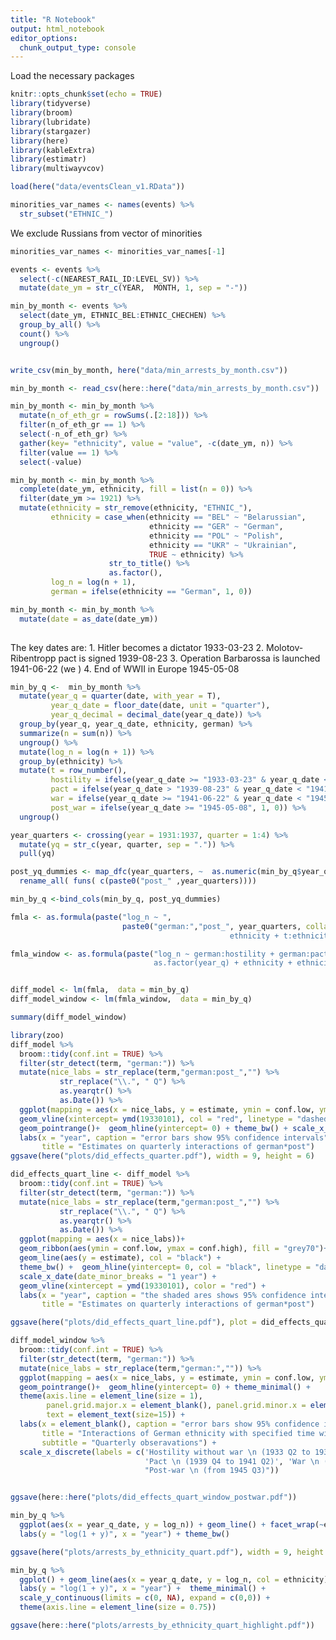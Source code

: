 ```yaml
---
title: "R Notebook"
output: html_notebook
editor_options: 
  chunk_output_type: console
---
```


Load the necessary packages
```r
knitr::opts_chunk$set(echo = TRUE)
library(tidyverse)
library(broom)
library(lubridate)
library(stargazer)
library(here)
library(kableExtra)
library(estimatr)
library(multiwayvcov)
```


```r
load(here("data/eventsClean_v1.RData"))
```

```r
minorities_var_names <- names(events) %>% 
  str_subset("ETHNIC_")
```
We exclude Russians from vector of minorities
```r
minorities_var_names <- minorities_var_names[-1] 

```

```r
events <- events %>% 
  select(-c(NEAREST_RAIL_ID:LEVEL_SV)) %>% 
  mutate(date_ym = str_c(YEAR,  MONTH, 1, sep = "-"))

```

```r
min_by_month <- events %>%
  select(date_ym, ETHNIC_BEL:ETHNIC_CHECHEN) %>% 
  group_by_all() %>% 
  count() %>% 
  ungroup()


write_csv(min_by_month, here("data/min_arrests_by_month.csv"))


```

```r
min_by_month <- read_csv(here::here("data/min_arrests_by_month.csv"))

min_by_month <- min_by_month %>% 
  mutate(n_of_eth_gr = rowSums(.[2:18])) %>% 
  filter(n_of_eth_gr == 1) %>% 
  select(-n_of_eth_gr) %>% 
  gather(key= "ethnicity", value = "value", -c(date_ym, n)) %>% 
  filter(value == 1) %>% 
  select(-value)

```

```r
min_by_month <- min_by_month %>% 
  complete(date_ym, ethnicity, fill = list(n = 0)) %>% 
  filter(date_ym >= 1921) %>% 
  mutate(ethnicity = str_remove(ethnicity, "ETHNIC_"), 
         ethnicity = case_when(ethnicity == "BEL" ~ "Belarussian",
                               ethnicity == "GER" ~ "German",
                               ethnicity == "POL" ~ "Polish",
                               ethnicity == "UKR" ~ "Ukrainian",
                               TRUE ~ ethnicity) %>% 
                      str_to_title() %>% 
                      as.factor(),
         log_n = log(n + 1), 
         german = ifelse(ethnicity == "German", 1, 0))

```


```r
min_by_month <- min_by_month %>% 
  mutate(date = as_date(date_ym)) 
  
```
The key dates are:
1. Hitler becomes a dictator 1933-03-23
2. Molotov-Ribentropp pact is signed 1939-08-23
3. Operation Barbarossa is launched 1941-06-22 (we )
4. End of WWII in Europe 1945-05-08
```r
min_by_q <-  min_by_month %>% 
  mutate(year_q = quarter(date, with_year = T),
         year_q_date = floor_date(date, unit = "quarter"),
         year_q_decimal = decimal_date(year_q_date)) %>% 
  group_by(year_q, year_q_date, ethnicity, german) %>% 
  summarize(n = sum(n)) %>% 
  ungroup() %>% 
  mutate(log_n = log(n + 1)) %>% 
  group_by(ethnicity) %>% 
  mutate(t = row_number(), 
         hostility = ifelse(year_q_date >= "1933-03-23" & year_q_date <= "1939-08-23", 1, 0), 
         pact = ifelse(year_q_date > "1939-08-23" & year_q_date < "1941-06-22", 1, 0), 
         war = ifelse(year_q_date >= "1941-06-22" & year_q_date < "1945-05-08", 1, 0),
         post_war = ifelse(year_q_date >= "1945-05-08", 1, 0)) %>% 
  ungroup()
```

```r
year_quarters <- crossing(year = 1931:1937, quarter = 1:4) %>% 
  mutate(yq = str_c(year, quarter, sep = ".")) %>% 
  pull(yq)

post_yq_dummies <- map_dfc(year_quarters, ~  as.numeric(min_by_q$year_q >= .)) %>% 
  rename_all( funs( c(paste0("post_" ,year_quarters))))

min_by_q <-bind_cols(min_by_q, post_yq_dummies)

```

```r
fmla <- as.formula(paste("log_n ~ ", 
                         paste0("german:","post_", year_quarters, collapse = " + "),  "+ as.factor(year_q) +
                                                 ethnicity + t:ethnicity"))

fmla_window <- as.formula(paste("log_n ~ german:hostility + german:pact + german:war +  german:post_war +
                                as.factor(year_q) + ethnicity + ethnicity:t + ethnicity:I(t^2)"))


diff_model <- lm(fmla,  data = min_by_q)
diff_model_window <- lm(fmla_window,  data = min_by_q)

summary(diff_model_window)
```

```r
library(zoo)
diff_model %>% 
  broom::tidy(conf.int = TRUE) %>% 
  filter(str_detect(term, "german:")) %>% 
  mutate(nice_labs = str_replace(term,"german:post_","") %>% 
           str_replace("\\.", " Q") %>% 
           as.yearqtr() %>% 
           as.Date()) %>% 
  ggplot(mapping = aes(x = nice_labs, y = estimate, ymin = conf.low, ymax = conf.high, group = 1))+ 
  geom_vline(xintercept= ymd(19330101), col = "red", linetype = "dashed") +
  geom_pointrange()+  geom_hline(yintercept= 0) + theme_bw() + scale_x_date(date_minor_breaks = "1 year")+
  labs(x = "year", caption = "error bars show 95% confidence intervals",
       title = "Estimates on quarterly interactions of german*post")
ggsave(here("plots/did_effects_quarter.pdf"), width = 9, height = 6)

```


```r
did_effects_quart_line <- diff_model %>% 
  broom::tidy(conf.int = TRUE) %>% 
  filter(str_detect(term, "german:")) %>% 
  mutate(nice_labs = str_replace(term,"german:post_","") %>% 
           str_replace("\\.", " Q") %>% 
           as.yearqtr() %>% 
           as.Date()) %>% 
  ggplot(mapping = aes(x = nice_labs))+ 
  geom_ribbon(aes(ymin = conf.low, ymax = conf.high), fill = "grey70")+
  geom_line(aes(y = estimate), col = "black") +
  theme_bw() +  geom_hline(yintercept= 0, col = "black", linetype = "dashed") +
  scale_x_date(date_minor_breaks = "1 year") + 
  geom_vline(xintercept = ymd(19330101), color = "red") +
  labs(x = "year", caption = "the shaded ares shows 95% confidence intervals",
       title = "Estimates on quarterly interactions of german*post")

ggsave(here("plots/did_effects_quart_line.pdf"), plot = did_effects_quart_line, width = 9, height = 6)

```

```r
diff_model_window %>% 
  broom::tidy(conf.int = TRUE) %>% 
  filter(str_detect(term, "german:")) %>% 
  mutate(nice_labs = str_replace(term,"german:","")) %>% 
  ggplot(mapping = aes(x = nice_labs, y = estimate, ymin = conf.low, ymax = conf.high, group = 1))+ 
  geom_pointrange()+  geom_hline(yintercept= 0) + theme_minimal() +
  theme(axis.line = element_line(size = 1), 
        panel.grid.major.x = element_blank(), panel.grid.minor.x = element_blank(), 
        text = element_text(size=15)) + 
  labs(x = element_blank(), caption = "error bars show 95% confidence intervals",
       title = "Interactions of German ethnicity with specified time window dummy", 
       subtitle = "Quarterly obseravations") + 
  scale_x_discrete(labels = c('Hostility without war \n (1933 Q2 to 1939 Q3)',
                              'Pact \n (1939 Q4 to 1941 Q2)', 'War \n (1941 Q3 to 1945 Q2)',
                              "Post-war \n (from 1945 Q3)"))


ggsave(here::here("plots/did_effects_quart_window_postwar.pdf"))
```


```r
min_by_q %>% 
  ggplot(aes(x = year_q_date, y = log_n)) + geom_line() + facet_wrap(~ethnicity) +
  labs(y = "log(1 + y)", x = "year") + theme_bw()

ggsave(here("plots/arrests_by_ethnicity_quart.pdf"), width = 9, height = 6)
```

```r
min_by_q %>% 
  ggplot() + geom_line(aes(x = year_q_date, y = log_n, col = ethnicity)) + gghighlight(ethnicity == "German") +
  labs(y = "log(1 + y)", x = "year") +  theme_minimal() + 
  scale_y_continuous(limits = c(0, NA), expand = c(0,0)) +
  theme(axis.line = element_line(size = 0.75))

ggsave(here::here("plots/arrests_by_ethnicity_quart_highlight.pdf"))

```

